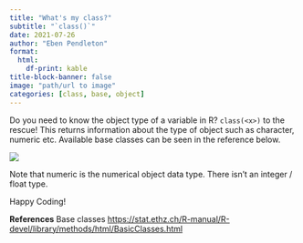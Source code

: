 ```yaml
---
title: "What's my class?"
subtitle: "`class()`"
date: 2021-07-26
author: "Eben Pendleton"
format:
  html:
    df-print: kable
title-block-banner: false
image: "path/url to image"
categories: [class, base, object]
---
```

Do you need to know the object type of a variable in R? `class(<x>)` to the rescue! This returns information about the type of object such as character, numeric etc. Available base classes can be seen in the reference below.

![](images/class.png)
 
Note that numeric is the numerical object data type. There isn't an integer / float type.
 
Happy Coding!

 
**References**
Base classes
<https://stat.ethz.ch/R-manual/R-devel/library/methods/html/BasicClasses.html>
